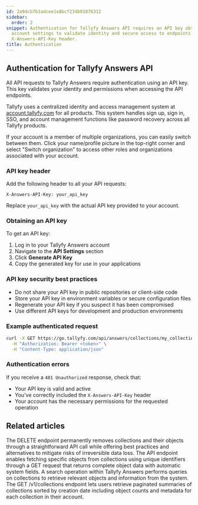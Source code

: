 ```yaml
---
id: 2a9dcb7b1adcee1e8bcf234b01876312
sidebar:
  order: 2
snippet: Authentication for Tallyfy Answers API requires an API key obtained through
  account settings to validate identity and secure access to endpoints through the
  X-Answers-API-Key header.
title: Authentication
---
```


## Authentication for Tallyfy Answers API

All API requests to Tallyfy Answers require authentication using an API key. This key validates your identity and permissions when accessing the API endpoints.

Tallyfy uses a centralized identity and access management system at [account.tallyfy.com](https://account.tallyfy.com) for all products. This system handles sign up, sign in, SSO, and account management functions like password recovery across all Tallyfy products.

If your account is a member of multiple organizations, you can easily switch between them. Click your name/profile picture in the top-right corner and select "Switch organization" to access other roles and organizations associated with your account.

### API key header

Add the following header to all your API requests:

```
X-Answers-API-Key: your_api_key
```

Replace `your_api_key` with the actual API key provided to your account.

### Obtaining an API key

To get an API key:

1. Log in to your Tallyfy Answers account
2. Navigate to the **API Settings** section
3. Click **Generate API Key**
4. Copy the generated key for use in your applications

### API key security best practices

- Do not share your API key in public repositories or client-side code
- Store your API key in environment variables or secure configuration files
- Regenerate your API key if you suspect it has been compromised
- Use different API keys for development and production environments

### Example authenticated request

```bash
curl -X GET https://go.tallyfy.com/api/answers/collections/my_collection \
  -H "Authorization: Bearer <token>" \
  -H "Content-Type: application/json"
```

### Authentication errors

If you receive a `401 Unauthorized` response, check that:
- Your API key is valid and active
- You've correctly included the `X-Answers-API-Key` header
- Your account has the necessary permissions for the requested operation


## Related articles
<CardGrid>
<LinkTitleCard header="<b>Collections > Delete a collection</b>" href="/products/answers/collections/delete-collection/" > The DELETE endpoint permanently removes collections and their objects through a straightforward API call while offering best practices and alternatives to mitigate risks of irreversible data loss. </LinkTitleCard>
<LinkTitleCard header="<b>Objects > Get an object</b>" href="/products/answers/objects/get-object/" > The API endpoint enables fetching specific objects from collections using unique identifiers through a GET request that returns complete object data with automatic system fields. </LinkTitleCard>
<LinkTitleCard header="<b>Answers > Search</b>" href="/products/answers/search/" > A search operation within Tallyfy Answers performs queries on collections to retrieve relevant objects and information from the system. </LinkTitleCard>
<LinkTitleCard header="<b>Collections > Get all collections</b>" href="/products/answers/collections/get-all-collections/" > The GET /v1/collections endpoint lets users retrieve paginated summaries of collections sorted by creation date including object counts and metadata for each collection in their account. </LinkTitleCard>
</CardGrid>